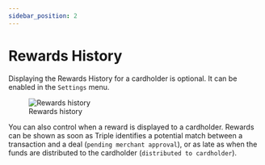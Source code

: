 ```yaml
---
sidebar_position: 2
---
```



# Rewards History

Displaying the Rewards History for a cardholder is optional. It can be enabled in the `Settings` menu.
<figure>
    <Image img={require('./images/rewards_history_1.png')} alt="Rewards history" style={{ marginTop: '20px', maxWidth: '600px'}}/>
    <figcaption style={{fontStyle: 'italic', fontSize: 'smaller', fontFamily: 'sans-serif', marginBottom: '50px'}}>Rewards history</figcaption>
</figure>

You can also control when a reward is displayed to a cardholder. 
Rewards can be shown as soon as Triple identifies a potential match between a transaction and a deal (`pending merchant approval`), or as late as when the funds are distributed to the cardholder (`distributed to cardholder`). 